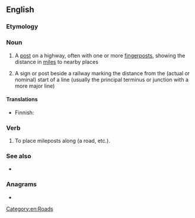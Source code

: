 ==English==

===Etymology===
{{compound|en|mile|post}}

===Noun===
{{en-noun}}

# A [[post]] on a highway, often with one or more [[fingerpost]]s, showing the distance in [[mile]]s to nearby places
# {{lb|en|rail transport}} A sign or post beside a railway marking the distance from the (actual or nominal) start of a line (usually the principal terminus or junction with a more major line)

====Translations====
{{trans-top|post on a highway}}
* Finnish: {{t|fi|kilometripylväs}}
{{trans-mid}}
{{trans-bottom}}

===Verb===
{{en-verb}}

# To place mileposts along (a road, etc.).

===See also===
* {{l|en|milestone}}

===Anagrams===
* {{anagrams|en|a=eilmopst|polemist|postmile}}

[[Category:en:Roads]]